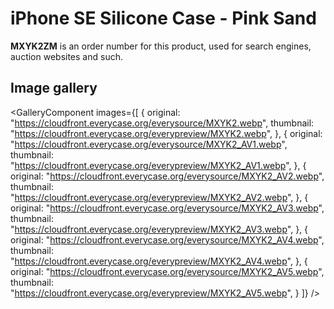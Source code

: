 
# iPhone SE Silicone Case - Pink Sand

<Callout type='info' emoji='👉🏻'>**MXYK2ZM** is an order number for this product, used for search engines, auction websites and such.</Callout>

## Image gallery

<GalleryComponent
    images={[
      {
        original: "https://cloudfront.everycase.org/everysource/MXYK2.webp",
        thumbnail: "https://cloudfront.everycase.org/everypreview/MXYK2.webp",
      },
      {
        original: "https://cloudfront.everycase.org/everysource/MXYK2_AV1.webp",
        thumbnail: "https://cloudfront.everycase.org/everypreview/MXYK2_AV1.webp",
      },
      {
        original: "https://cloudfront.everycase.org/everysource/MXYK2_AV2.webp",
        thumbnail: "https://cloudfront.everycase.org/everypreview/MXYK2_AV2.webp",
      },
      {
        original: "https://cloudfront.everycase.org/everysource/MXYK2_AV3.webp",
        thumbnail: "https://cloudfront.everycase.org/everypreview/MXYK2_AV3.webp",
      },
      {
        original: "https://cloudfront.everycase.org/everysource/MXYK2_AV4.webp",
        thumbnail: "https://cloudfront.everycase.org/everypreview/MXYK2_AV4.webp",
      },
      {
        original: "https://cloudfront.everycase.org/everysource/MXYK2_AV5.webp",
        thumbnail: "https://cloudfront.everycase.org/everypreview/MXYK2_AV5.webp",
      }
    ]}
  />
